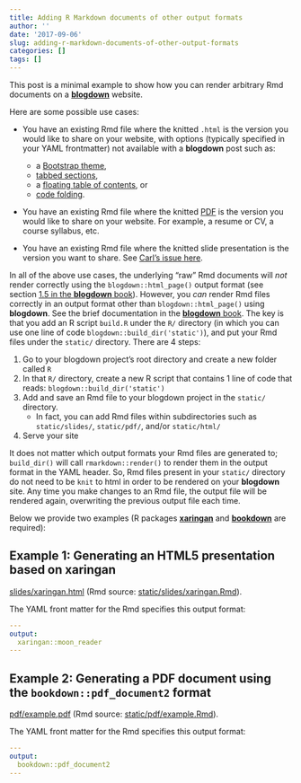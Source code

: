 ```yaml
---
title: Adding R Markdown documents of other output formats
author: ''
date: '2017-09-06'
slug: adding-r-markdown-documents-of-other-output-formats
categories: []
tags: []
---
```



This post is a minimal example to show how you can render arbitrary Rmd documents on a [**blogdown**](https://github.com/rstudio/blogdown) website. 

Here are some possible use cases:

* You have an existing Rmd file where the knitted `.html` is the version you would like to share on your website, with options (typically specified in your YAML frontmatter) not available with a **blogdown** post such as:
    * a [Bootstrap theme](http://rmarkdown.rstudio.com/html_document_format.html#appearance_and_style), 
    * [tabbed sections](http://rmarkdown.rstudio.com/html_document_format.html#tabbed_sections),
    * a [floating table of contents](http://rmarkdown.rstudio.com/html_document_format.html#floating_toc), or
    * [code folding](http://rmarkdown.rstudio.com/html_document_format.html#code_folding).
    
    
* You have an existing Rmd file where the knitted [PDF](http://rmarkdown.rstudio.com/pdf_document_format.html) is the version you would like to share on your website. For example, a resume or CV, a course syllabus, etc.


* You have an existing Rmd file where the knitted slide presentation is the version you want to share. See [Carl's issue here](https://github.com/rstudio/blogdown/issues/97).

In all of the above use cases, the underlying "raw" Rmd documents will *not* render correctly using the `blogdown::html_page()` output format (see section [1.5 in the **blogdown** book](https://bookdown.org/yihui/blogdown/output-format.html#output-format)). However, you *can* render Rmd files correctly in an output format other than `blogdown::html_page()` using **blogdown**. See the brief documentation in the [**blogdown** book](https://bookdown.org/yihui/blogdown/static-files.html). The key is that you add an R script `build.R` under the `R/` directory (in which you can use one line of code `blogdown::build_dir('static')`), and put your Rmd files under the `static/` directory. There are 4 steps:

1. Go to your blogdown project's root directory and create a new folder called `R`
2. In that `R/` directory, create a new R script that contains 1 line of code that reads: `blogdown::build_dir('static')`
3. Add and save an Rmd file to your blogdown project in the `static/` directory. 
    * In fact, you can add Rmd files within subdirectories such as `static/slides/`, `static/pdf/`, and/or `static/html/`
4. Serve your site 

It does not matter which output formats your Rmd files are generated to; `build_dir()` will call `rmarkdown::render()` to render them in the output format in the YAML header. So, Rmd files present in your `static/` directory do not need to be `knit` to html in order to be rendered on your **blogdown** site. Any time you make changes to an Rmd file, the output file will be rendered again, overwriting the previous output file each time.

Below we provide two examples (R packages [**xaringan**](https://github.com/yihui/xaringan) and [**bookdown**](https://github.com/rstudio/bookdown) are required):

## Example 1: Generating an HTML5 presentation based on **xaringan**

[slides/xaringan.html](/slides/xaringan.html) (Rmd source: [static/slides/xaringan.Rmd](https://github.com/apreshill/blogdown-demo/blame/master/static/slides/xaringan.Rmd)).

The YAML front matter for the Rmd specifies this output format:

```yaml
---
output:
  xaringan::moon_reader
---
```


## Example 2: Generating a PDF document using the `bookdown::pdf_document2` format

[pdf/example.pdf](/pdf/example.pdf) (Rmd source: [static/pdf/example.Rmd](https://github.com/apreshill/blogdown-demo/blame/master/static/pdf/example.Rmd)).

The YAML front matter for the Rmd specifies this output format:



```yaml
---
output:
  bookdown::pdf_document2
---
```



